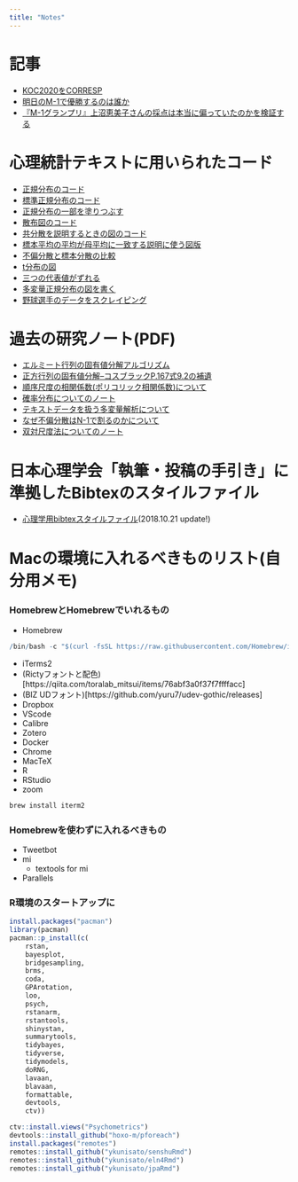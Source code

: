 ```yaml
---
title: "Notes"
---
```


# 記事

+ [KOC2020をCORRESP](items/2020-09-27-koc2020-corresp.html)
+ [明日のM-1で優勝するのは誰か](items/2018-12-01-2018m1gp.html)
+ [『M-1グランプリ』上沼恵美子さんの採点は本当に偏っていたのかを検証する](items/2018M1judges.html)

# 心理統計テキストに用いられたコード

+ [正規分布のコード](notes/2018-06-26A.html)
+ [標準正規分布のコード](notes/2018-06-30.html)
+ [正規分布の一部を塗りつぶす](notes/2018-06-29B.html)
+ [散布図のコード](notes/2018-06-26C.html)
+ [共分散を説明するときの図のコード](notes/2018-06-26D.html)
+ [標本平均の平均が母平均に一致する説明に使う図版](ntoes/2018-06-29A.html)
+ [不偏分散と標本分散の比較](ntoes/2018-07-04.html)
+ [t分布の図](notes/2018-07-06-t.html)
+ [三つの代表値がずれる](notes/2018-07-06-MMM.html)
+ [多変量正規分布の図を書く](notes/2021-10-27.html)
+ [野球選手のデータをスクレイピング](notes/2021-11-10.html)

# 過去の研究ノート(PDF)

+ [エルミート行列の固有値分解アルゴリズム](notes/QR.pdf)
+ [正方行列の固有値分解--コスブラックP.167式9.2の補遺](notes/Reigen.pdf)
+ [順序尺度の相関係数(ポリコリック相関係数)について](notes/polychoricNote.pdf)
+ [確率分布についてのノート](notes/prob.pdf)
+ [テキストデータを扱う多変量解析について](notes/textMV.pdf)
+ [なぜ不偏分散はN-1で割るのかについて](notes/whyN_1.pdf)
+ [双対尺度法についてのノート](notes/DS2019.pdf)


# 日本心理学会「執筆・投稿の手引き」に準拠したBibtexのスタイルファイル

+ [心理学用bibtexスタイルファイル](https://github.com/kosugitti/jecon-jpa)(2018.10.21 update!)


# Macの環境に入れるべきものリスト(自分用メモ)

### HomebrewとHomebrewでいれるもの

+ Homebrew

```r
/bin/bash -c "$(curl -fsSL https://raw.githubusercontent.com/Homebrew/install/HEAD/install.sh)"
```

  
+ iTerms2
+ (Rictyフォントと配色)[https://qiita.com/toralab_mitsui/items/76abf3a0f37f7ffffacc]
+ (BIZ UDフォント)[https://github.com/yuru7/udev-gothic/releases]
+ Dropbox
+ VScode
+ Calibre
+ Zotero
+ Docker
+ Chrome
+ MacTeX
+ R
+ RStudio
+ zoom

```r
brew install iterm2 
```


### Homebrewを使わずに入れるべきもの
+ Tweetbot
+ mi
  + textools for mi
+ Parallels


### R環境のスタートアップに

```r
install.packages("pacman")
library(pacman)
pacman::p_install(c(
    rstan,
    bayesplot,
	bridgesampling,
	brms,
	coda,
	GPArotation,
    loo,
    psych,
    rstanarm,
	rstantools,
	shinystan,
	summarytools,
	tidybayes,
	tidyverse,
	tidymodels,
	doRNG,
	lavaan,
	blavaan,
	formattable,
	devtools,
	ctv))

ctv::install.views("Psychometrics")
devtools::install_github("hoxo-m/pforeach")
install.packages("remotes")
remotes::install_github("ykunisato/senshuRmd")
remotes::install_github("ykunisato/eln4Rmd")
remotes::install_github("ykunisato/jpaRmd")

```

